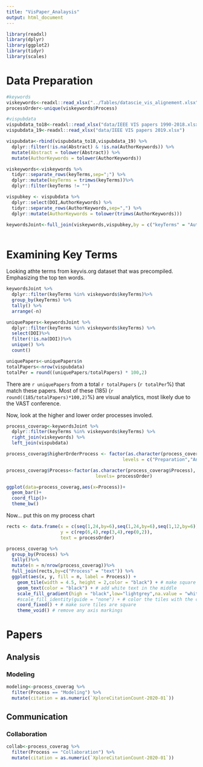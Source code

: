 ```yaml
---
title: "VisPaper_Analaysis"
output: html_document
---
```


```r
library(readxl)
library(dplyr)
library(ggplot2)
library(tidyr)
library(scales)
```

# Data Preparation
```r
#keywords
viskeywords<-readxl::read_xlsx("../Tables/datascie_vis_alignement.xlsx")
processOrder<-unique(viskeywords$Process)

#vispubdata 
vispubdata_to18<-readxl::read_xlsx("data/IEEE VIS papers 1990-2018.xlsx",sheet = 1)
vispubdata_19<-readxl::read_xlsx("data/IEEE VIS papers 2019.xlsx")

vispubdata<-rbind(vispubdata_to18,vispubdata_19) %>%
  dplyr::filter(!is.na(Abstract) & !is.na(AuthorKeywords)) %>%
  mutate(Abstract = tolower(Abstract)) %>%
  mutate(AuthorKeywords = tolower(AuthorKeywords))
```

```r

viskeywords<-viskeywords %>%
  tidyr::separate_rows(keyTerms,sep=";") %>%
  dplyr::mutate(keyTerms = trimws(keyTerms))%>%
  dplyr::filter(keyTerms != "")

vispubkey <- vispubdata %>%
  dplyr::select(DOI,AuthorKeywords) %>%
  tidyr::separate_rows(AuthorKeywords,sep=",") %>%
  dplyr::mutate(AuthorKeywords = tolower(trimws(AuthorKeywords)))

keywordsJoint<-full_join(viskeywords,vispubkey,by = c("keyTerms" = "AuthorKeywords"))
  
```

# Examining Key Terms

Looking athte terms from keyvis.org dataset that was precompiled. Emphasizing the top ten words.
```r
keywordsJoint %>%
  dplyr::filter(keyTerms %in% viskeywords$keyTerms)%>%
  group_by(keyTerms) %>%
  tally() %>%
  arrange(-n)

uniquePapers<-keywordsJoint %>%
  dplyr::filter(keyTerms %in% viskeywords$keyTerms) %>%
  select(DOI)%>%
  filter(!is.na(DOI))%>%
  unique() %>%
  count()

uniquePapers<-uniquePapers$n
totalPapers<-nrow(vispubdata)
totalPer = round((uniquePapers/totalPapers) * 100,2)
```

There are `r uniquePapers` from a total `r totalPapers` (`r totalPer`%) that match these papers. Most of these (185) (`r round((185/totalPapers)*100,2)`%) are visual analytics, most likely due to the VAST conference.


Now, look at the higher and lower order processes involed.

```r
process_coverag<-keywordsJoint %>%
  dplyr::filter(keyTerms %in% viskeywords$keyTerms) %>%
  right_join(viskeywords) %>%
  left_join(vispubdata)

process_coverag$higherOrderProcess <- factor(as.character(process_coverag$higherOrderProcess),
                                           levels = c("Preparation","Analysis","Communication"))

process_coverag$Process<-factor(as.character(process_coverag$Process), 
                                 levels= processOrder)

ggplot(data=process_coverag,aes(x=Process))+
  geom_bar()+
  coord_flip()+
  theme_bw()
```

Now... put this on my process chart

```r
rects <- data.frame(x = c(seq(1,24,by=6),seq(1,24,by=6),seq(1,12,by=6)),
                    y = c(rep(6,4),rep(3,4),rep(0,2)),
                    text = processOrder)

process_coverag %>%
  group_by(Process) %>%
  tally()%>%
  mutate(n = n/nrow(process_coverag))%>%
  full_join(rects,by=c("Process" = "text")) %>%
  ggplot(aes(x, y, fill = n, label = Process)) +
    geom_tile(width = 4.5, height = 2,color = "black") + # make square tiles
    geom_text(color = "black") + # add white text in the middle
    scale_fill_gradient(high = "black",low="lightgrey",na.value = "white", limits = c(0,1),label=percent)+
    #scale_fill_identity(guide = "none") + # color the tiles with the colors in the data frame
    coord_fixed() + # make sure tiles are square
    theme_void() # remove any axis markings
```

# Papers

## Analysis

### Modeling
```r
modeling<-process_coverag %>%
  filter(Process == "Modeling") %>%
  mutate(citation = as.numeric(`XploreCitationCount-2020-01`))
```

## Communication 
### Collaboration
```r
collab<-process_coverag %>%
  filter(Process == "Collaboration") %>%
  mutate(citation = as.numeric(`XploreCitationCount-2020-01`))
```